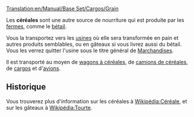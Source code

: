 [[Translation:en/Manual/Base Set/Cargos/Grain]]

{{fr/Manual/Base Set/Cargos/Cargaison|nom=Céréales
|image=en/Manual/Base Set/Cargos/Grain.png
|produit=[[fr/Manual/Base Set/Industries/Ferme|Ferme]]
|accepté=[[fr/Manual/Base Set/Industries/Usine|Usine]]
}}

Les '''céréales''' sont une autre source de nourriture qui est produite par les [[fr/Manual/Base Set/Industries/Ferme|fermes]], comme le [[fr/Manual/Base Set/Cargos/Bétail|bétail]].

Vous la transportez vers les [[fr/Manual/Base Set/Industries/Usine|usines]] où elle sera transformée en pain et autres produits semblables, ou en gâteaux si vous livrez aussi du bétail. Vous les verrez quitter l'usine sous le titre général de [[fr/Manual/Base Set/Cargos/Marchandises|Marchandises]].

Il est transporté au moyen de [[fr/Manual/Base Set/Trains/Wagon à céréales|wagons à céréales]], de [[fr/Manual/Base Set/Road Vehicles/Camion de céréales|camions de céréales]], de [[fr/Manual/Bateaux|cargos]] et d'[[fr/Manual/Avions|avions]].

==Historique==
Vous trouverez plus d'information sur les céréales à [https://www.wikipedia.org/wiki/fr:Céréale Wikipédia:Céréale], et sur les gâteaux à [https://www.wikipedia.org/wiki/fr:Tourte_(plat) Wikipédia:Tourte].